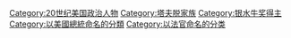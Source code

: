 [[Category:20世纪美国政治人物|Category:20世纪美国政治人物]]
[[Category:塔夫脱家族|Category:塔夫脱家族]]
[[Category:银水牛奖得主|Category:银水牛奖得主]]
[[Category:以美國總統命名的分類|Category:以美國總統命名的分類]]
[[Category:以法官命名的分类|Category:以法官命名的分类]]